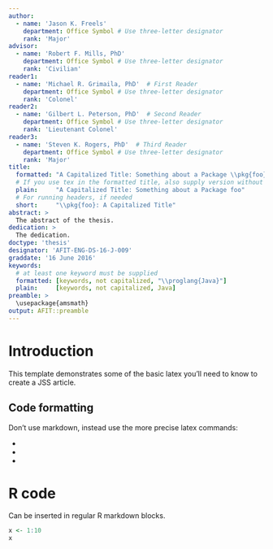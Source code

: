 ```yaml
---
author:
  - name: 'Jason K. Freels'
    department: Office Symbol # Use three-letter designator
    rank: 'Major'
advisor:
  - name: 'Robert F. Mills, PhD'
    department: Office Symbol # Use three-letter designator
    rank: 'Civilian'
reader1:
  - name: 'Michael R. Grimaila, PhD'  # First Reader
    department: Office Symbol # Use three-letter designator
    rank: 'Colonel'
reader2:
  - name: 'Gilbert L. Peterson, PhD'  # Second Reader
    department: Office Symbol # Use three-letter designator
    rank: 'Lieutenant Colonel'
reader3:
  - name: 'Steven K. Rogers, PhD'  # Third Reader
    department: Office Symbol # Use three-letter designator
    rank: 'Major'
title:
  formatted: "A Capitalized Title: Something about a Package \\pkg{foo}"
  # If you use tex in the formatted title, also supply version without
  plain:     "A Capitalized Title: Something about a Package foo"
  # For running headers, if needed
  short:     "\\pkg{foo}: A Capitalized Title"
abstract: >
  The abstract of the thesis.
dedication: >
  The dedication.
doctype: 'thesis'
designator: 'AFIT-ENG-DS-16-J-009'
graddate: '16 June 2016'
keywords:
  # at least one keyword must be supplied
  formatted: [keywords, not capitalized, "\\proglang{Java}"]
  plain:     [keywords, not capitalized, Java]
preamble: >
  \usepackage{amsmath}
output: AFIT::preamble
---
```


# Introduction

This template demonstrates some of the basic latex you'll need to know to create a JSS article.

## Code formatting

Don't use markdown, instead use the more precise latex commands:

* \proglang{Java}
* \pkg{plyr}
* \code{print("abc")}

# R code

Can be inserted in regular R markdown blocks.

```r
x <- 1:10
x
```
